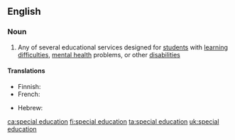 ==English==

===Noun===
{{wikipedia}}
{{en-noun|head=[[special]] [[education]]|-}}

# Any of several educational services designed for [[student]]s with [[learning difficulty|learning difficulties]], [[mental health]] problems, or other [[disability|disabilities]]

====Translations====
{{trans-top|Educational services designed for students with learning difficulties}}
* Finnish: {{t|fi|erityisopetus}}
* French: {{t+|fr|transition}}
{{trans-mid}}
* Hebrew: {{t|he|חינוך מיוחד|m|tr=khinúkh m'yukhád}}
{{trans-bottom}}

[[ca:special education]]
[[fi:special education]]
[[ta:special education]]
[[uk:special education]]
